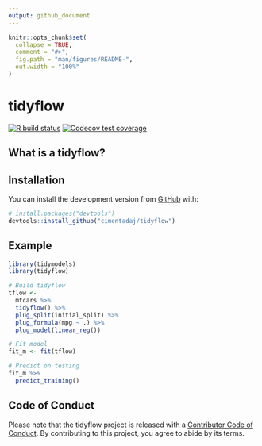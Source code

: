 ```yaml
---
output: github_document
---
```


<!-- README.md is generated from README.Rmd. Please edit that file -->

```r
knitr::opts_chunk$set(
  collapse = TRUE,
  comment = "#>",
  fig.path = "man/figures/README-",
  out.width = "100%"
)
```

# tidyflow

<!-- badges: start -->
[![R build status](https://github.com/cimentadaj/tidyflow/workflows/R-CMD-check/badge.svg)](https://github.com/cimentadaj/tidyflow/actions)
[![Codecov test coverage](https://codecov.io/gh/cimentadaj/tidyflow/branch/master/graph/badge.svg)](https://codecov.io/gh/cimentadaj/tidyflow?branch=master)
<!-- badges: end -->

## What is a tidyflow? 

<!-- A tidyflow is an object that can bundle together your data, splitting, resampling, preprocessing, modeling, and post-processing requests. For example, if you have a `recipe` and `parsnip` model, these can be combined into a workflow. The advantages are: -->

<!--  * You don't have to keep track of separate objects in your workspace. -->

<!--  * The recipe prepping and model fitting can be executed using a single call to `fit()`. -->

<!--  * If you have custom tuning parameter settings, these can be defined using a simpler interface when combined with [tune](https://github.com/tidymodels/tune). -->

<!--  * In the future, workflows will be able to add post-processing operations, such as modifying the probability cutoff for two-class models. -->
 
## Installation

You can install the development version from [GitHub](https://github.com/) with:

``` r
# install.packages("devtools")
devtools::install_github("cimentadaj/tidyflow")
```
 
## Example

```r
library(tidymodels)
library(tidyflow)

# Build tidyflow
tflow <-
  mtcars %>%
  tidyflow() %>%
  plug_split(initial_split) %>%
  plug_formula(mpg ~ .) %>%
  plug_model(linear_reg())

# Fit model
fit_m <- fit(tflow)

# Predict on testing
fit_m %>%
  predict_training()

```

## Code of Conduct

Please note that the tidyflow project is released with a [Contributor Code of Conduct](https://contributor-covenant.org/version/2/0/CODE_OF_CONDUCT.html). By contributing to this project, you agree to abide by its terms.

